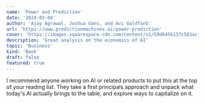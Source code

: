 ```yaml
---
name: 'Power and Prediction'
date: '2024-03-04'
author: 'Ajay Agrawal, Joshua Gans, and Avi Goldfarb'
url: 'https://www.predictionmachines.ai/power-prediction'
cover: 'https://images.squarespace-cdn.com/content/v1/59d6456137c581acfcef3422/9acb9867-7711-47e1-b4c2-fd407f13f70b/PowerandPrediction.jpg?format=750w'
description: 'Great analysis on the economics of AI'
topic: 'Business'
kind: 'Book'
draft: false
featured: true
---
```


I recommend anyone working on AI or related products to put this at the top of your reading list.
They take a first principals approach and unpack what today's AI actually brings to the table, and explore ways to capitalize on it.
